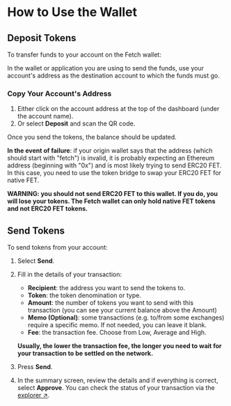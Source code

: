# How to Use the Wallet

## Deposit Tokens

To transfer funds to your account on the Fetch wallet:

In the wallet or application you are using to send the funds, use your account's address as the destination account to which the funds must go.

### Copy Your Account's Address

1. Either click on the account address at the top of the dashboard (under the account name).
2. Or select **Deposit** and scan the QR code.

Once you send the tokens, the balance should be updated.

**In the event of failure**: if your origin wallet says that the address (which should start with "fetch") is invalid, it is probably expecting an Ethereum address (beginning with "0x") and is most likely trying to send ERC20 FET. In this case, you need to use the token bridge to swap your ERC20 FET for native FET.

**WARNING: you should not send ERC20 FET to this wallet. If you do, you will lose your tokens. The Fetch wallet can only hold native FET tokens and not ERC20 FET tokens.**

## Send Tokens

To send tokens from your account:

1. Select **Send**.
2. Fill in the details of your transaction:
    - **Recipient**: the address you want to send the tokens to.
    - **Token**: the token denomination or type.
    - **Amount**: the number of tokens you want to send with this transaction (you can see your current balance above the Amount)
    - **Memo (Optional)**: some transactions (e.g. to/from some exchanges) require a specific memo. If not needed, you can leave it blank.
    - **Fee**: the transaction fee. Choose from Low, Average and High.

    **Usually, the lower the transaction fee, the longer you need to wait for your transaction to be settled on the network.**

3. Press **Send**.
4. In the summary screen, review the details and if everything is correct, select **Approve**. You can check the status of your transaction via the [explorer ↗](https://explore-fetchhub.fetch.ai/).
